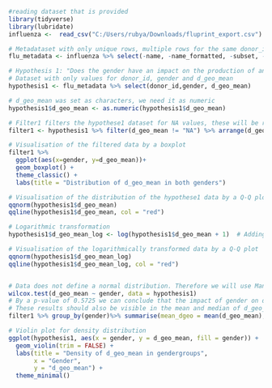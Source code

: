 
```r
#reading dataset that is provided
library(tidyverse)
library(lubridate)
influenza <-  read_csv("C:/Users/rubya/Downloads/fluprint_export.csv")

# Metadataset with only unique rows, multiple rows for the same donor_id are removed + without any cel-related values 
flu_metadata <- influenza %>% select(-name, -name_formatted, -subset, -units, -data, -mesurment_id, -assay) %>% distinct()

# Hypothesis 1: "Does the gender have an impact on the production of antibodies?"
# Dataset with only values for donor_id, gender and d_geo_mean
hypothesis1 <- flu_metadata %>% select(donor_id,gender, d_geo_mean)

# d_geo_mean was set as characters, we need it as numeric
hypothesis1$d_geo_mean <- as.numeric(hypothesis1$d_geo_mean)

# Filter1 filters the hypothese1 dataset for NA values, these will be removed. By the arrange() function the d_geo_mean valuesa are sorted. 
filter1 <- hypothesis1 %>% filter(d_geo_mean != "NA") %>% arrange(d_geo_mean)

# Visualisation of the filtered data by a boxplot 
filter1 %>%
  ggplot(aes(x=gender, y=d_geo_mean))+
  geom_boxplot() +
  theme_classic() +
  labs(title = "Distribution of d_geo_mean in both genders")

# Visualisation of the distribution of the hypothese1 data by a Q-Q plot.
qqnorm(hypothesis1$d_geo_mean)
qqline(hypothesis1$d_geo_mean, col = "red")

# Logarithmic transformation
hypothesis1$d_geo_mean_log <- log(hypothesis1$d_geo_mean + 1)  # Adding 1 to avoid log(0)

# Visualisation of the logarithmically transformed data by a Q-Q plot
qqnorm(hypothesis1$d_geo_mean_log)
qqline(hypothesis1$d_geo_mean_log, col = "red")


# Data does not define a normal distribution. Therefore we will use Mann-Whitney U-test (Wilcoxon rank-sum test)
wilcox.test(d_geo_mean ~ gender, data = hypothesis1)
# By a p-value of 0.5725 we can conclude that the impact of gender on d_geo_mean is not significant(p<0.05).
# These results should also be visible in the mean and median of d_geo_mean in the two genders. 
filter1 %>% group_by(gender)%>% summarise(mean_dgeo = mean(d_geo_mean), median_dgeo = median(d_geo_mean))

# Violin plot for density distribution
ggplot(hypothesis1, aes(x = gender, y = d_geo_mean, fill = gender)) +
  geom_violin(trim = FALSE) +
  labs(title = "Density of d_geo_mean in gendergroups",
       x = "Gender",
       y = "d_geo_mean") +
  theme_minimal()
```

